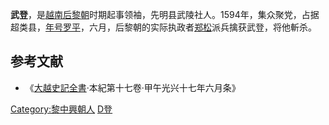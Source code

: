 '''武登'''{{BD||？|1594年||catIdx=W}}，是[[越南|越南]][[后黎朝|后黎朝]]时期起事领袖，先明县武陵社人。1594年，集众聚党，占据超类县，[[年号|年号]][[罗平_(武登)|罗平]]，六月，后黎朝的实际执政者[[郑松|郑松]]派兵擒获武登，将他斬杀。

==参考文献==
*《[[大越史記全書|大越史記全書]]·本紀第十七卷·甲午光兴十七年六月条》
[[Category:黎中興朝人|Category:黎中興朝人]]
[[Category:武姓|D登]]